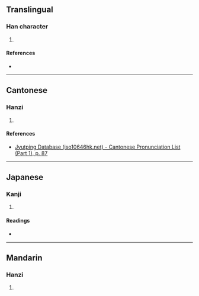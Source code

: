 {{character info/new}}
==Translingual==

===Han character===
{{Han char|rn=32|rad=土|as=08|sn=11|four=47140|canj=GYFE|ids=⿰土叔}}

# {{defn|Han|sort=土08}}

====References====
* {{Han ref|kx=0231.020|dkj=05184|dj=0467.060|hdz=10452.080|uh=57F1|ud=22513|bh=D4C8|bd=54472}}

----

==Cantonese==

===Hanzi===
{{yue-hanzi|jyut=[[cuk1]]|y=chuk1}}

# {{defn|lang=yue|sort=土08}}

====References====
* [http://www.iso10646hk.net/jp/document/download.jsp Jyutping Database (iso10646hk.net) - Cantonese Pronunciation List (Part 1), p. 87]

----

==Japanese==

===Kanji===
{{ja-kanji|grade=|rs=土08}}

# {{defn|lang=ja|sort=土08}}

====Readings====
* {{ja-readings|on=[[うう]] (shyū), [[とう]] (tō), [[つ]] (tsu)|kun=[[はじめ]] (hajime), [[はじまる]] (hajimaru)}}

----

==Mandarin==

===Hanzi===
{{cmn-hanzi|pin=[[chù]] ([[chu4]])|wg=ch'u<sup>4</sup>}}

# {{defn|lang=cmn|sort=土08}}